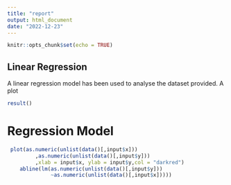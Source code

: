 ---
title: "report"
output: html_document
date: "2022-12-23"
---

```{r setup, include=FALSE}
knitr::opts_chunk$set(echo = TRUE)
```

## Linear Regression

A linear regression model has been used to analyse the dataset provided.
A plot 

```{r ,echo=FALSE}

result()
```

# Regression Model 



```{r  echo=FALSE}
 plot(as.numeric(unlist(data()[,input$x]))
         ,as.numeric(unlist(data()[,input$y]))
         ,xlab = input$x, ylab = input$y,col = "darkred")
    abline(lm(as.numeric(unlist(data()[,input$y]))
              ~as.numeric(unlist(data()[,input$x]))))
```

